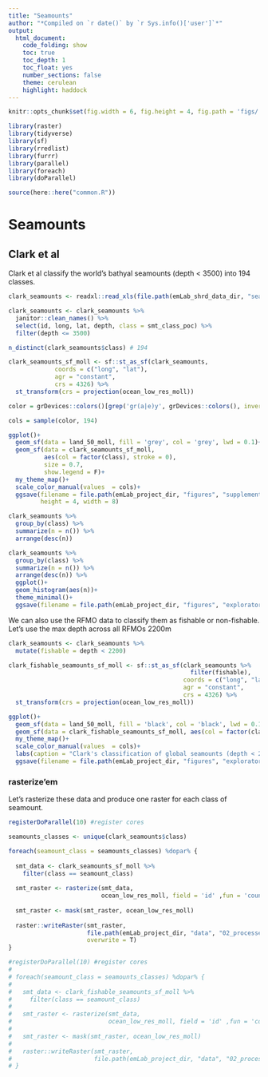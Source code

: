 ```yaml
---
title: "Seamounts"
author: "*Compiled on `r date()` by `r Sys.info()['user']`*"
output: 
  html_document:
    code_folding: show
    toc: true
    toc_depth: 1
    toc_float: yes
    number_sections: false
    theme: cerulean
    highlight: haddock
---
```


```r
knitr::opts_chunk$set(fig.width = 6, fig.height = 4, fig.path = 'figs/',message = FALSE, warning = FALSE)

library(raster)
library(tidyverse)
library(sf)
library(rredlist)
library(furrr)
library(parallel)
library(foreach)
library(doParallel)

source(here::here("common.R"))
```

# Seamounts

## Clark et al

Clark et al classify the world's bathyal seamounts (depth < 3500) into 194 classes. 

```r
clark_seamounts <- readxl::read_xls(file.path(emLab_shrd_data_dir, "seamounts-clark", "Clarketal_2011_OCM_All_seamounts_values.xls"))

clark_seamounts <- clark_seamounts %>% 
  janitor::clean_names() %>% 
  select(id, long, lat, depth, class = smt_class_poc) %>% 
  filter(depth <= 3500) 

n_distinct(clark_seamounts$class) # 194
```

```r
clark_seamounts_sf_moll <- sf::st_as_sf(clark_seamounts, 
             coords = c("long", "lat"), 
             agr = "constant", 
             crs = 4326) %>% 
  st_transform(crs = projection(ocean_low_res_moll)) 
```

```r
color = grDevices::colors()[grep('gr(a|e)y', grDevices::colors(), invert = T)]

cols = sample(color, 194)
```

```r
ggplot()+
  geom_sf(data = land_50_moll, fill = 'grey', col = 'grey', lwd = 0.1)+
  geom_sf(data = clark_seamounts_sf_moll, 
          aes(col = factor(class), stroke = 0), 
          size = 0.7,
          show.legend = F)+
  my_theme_map()+
  scale_color_manual(values  = cols)+
  ggsave(filename = file.path(emLab_project_dir, "figures", "supplement", "seamounts_by_class.png"),
         height = 4, width = 8)
```

```r
clark_seamounts %>% 
  group_by(class) %>% 
  summarize(n = n()) %>% 
  arrange(desc(n)) 
```

```r
clark_seamounts %>% 
  group_by(class) %>% 
  summarize(n = n()) %>% 
  arrange(desc(n)) %>% 
  ggplot()+
  geom_histogram(aes(n))+
  theme_minimal()+
  ggsave(filename = file.path(emLab_project_dir, "figures", "exploratory", "seamounts_histogram.png"))
```

We can also use the RFMO data to classify them as fishable or non-fishable. Let's use the max depth across all RFMOs 2200m

```r
clark_seamounts <- clark_seamounts %>% 
  mutate(fishable = depth < 2200)
```

```r
clark_fishable_seamounts_sf_moll <- sf::st_as_sf(clark_seamounts %>% 
                                                   filter(fishable), 
                                                 coords = c("long", "lat"), 
                                                 agr = "constant", 
                                                 crs = 4326) %>% 
  st_transform(crs = projection(ocean_low_res_moll)) 
```

```r
ggplot()+
  geom_sf(data = land_50_moll, fill = 'black', col = 'black', lwd = 0.1)+
  geom_sf(data = clark_fishable_seamounts_sf_moll, aes(col = factor(class), stroke = 0), show.legend = F)+
  my_theme_map()+
  scale_color_manual(values  = cols)+
  labs(caption = "Clark's classification of global seamounts (depth < 2200m)")+
  ggsave(filename = file.path(emLab_project_dir, "figures", "exploratory", "seamounts_by_class_fishable.png"), height = 4, width = 8)
```

### rasterize'em

Let's rasterize these data and produce one raster for each class of seamount. 

```r
registerDoParallel(10) #register cores

seamounts_classes <- unique(clark_seamounts$class)

foreach(seamount_class = seamounts_classes) %dopar% { 
  
  smt_data <- clark_seamounts_sf_moll %>% 
    filter(class == seamount_class) 
  
  smt_raster <- rasterize(smt_data, 
                          ocean_low_res_moll, field = 'id' ,fun = 'count')
  
  smt_raster <- mask(smt_raster, ocean_low_res_moll)
  
  raster::writeRaster(smt_raster, 
                      file.path(emLab_project_dir, "data", "02_processed", "seamounts/", paste0("smt_class_", seamount_class, ".tif")),
                      overwrite = T)
}
```

```r
#registerDoParallel(10) #register cores
# 
# foreach(seamount_class = seamounts_classes) %dopar% { 
#   
#   smt_data <- clark_fishable_seamounts_sf_moll %>% 
#     filter(class == seamount_class) 
#   
#   smt_raster <- rasterize(smt_data, 
#                           ocean_low_res_moll, field = 'id' ,fun = 'count')
#   
#   smt_raster <- mask(smt_raster, ocean_low_res_moll)
#   
#   raster::writeRaster(smt_raster, 
#                       file.path(emLab_project_dir, "data", "02_processed", "seamounts/", paste0("fishable_smt_class_", seamount_class, ".tif")))
# }
```

